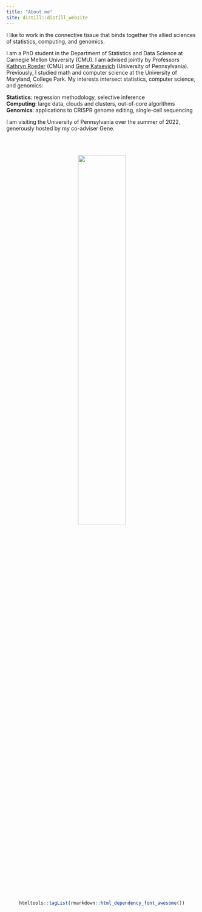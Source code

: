 ```yaml
---
title: "About me"
site: distill::distill_website
---
```


I like to work in the connective tissue that binds together the allied sciences of statistics, computing, and genomics.

I am a PhD student in the Department of Statistics and Data Science at Carnegie Mellon University (CMU). I am advised jointly by Professors [Kathryn Roeder](http://www.stat.cmu.edu/~roeder/) (CMU) and [Gene Katsevich](https://ekatsevi.github.io) (University of Pennsylvania). Previously, I studied math and computer science at the University of Maryland, College Park. My interests intersect statistics, computer science, and genomics:

**Statistics**: regression methodology, selective inference \
**Computing**: large data, clouds and clusters, out-of-core algorithms \
**Genomics**: applications to CRISPR genome editing, single-cell sequencing

I am visiting the University of Pennsylvania over the summer of 2022, generously hosted by my co-adviser Gene.

<br/>
<br/>
<center>
![](pic_circle.png){#id .class width=50% height=50%}
\center

```r
htmltools::tagList(rmarkdown::html_dependency_font_awesome())
```

[<i class="fa fa-envelope fa-3x"></i>](email.html)
[<i class="fas fa-file fa-3x"></i>](ResumeCv/timsResume.pdf)
[<i class="fa fa-github fa-3x"></i>](https://github.com/Timothy-Barry)
